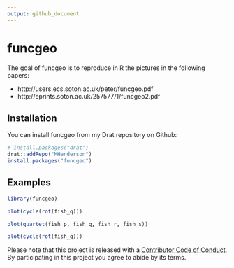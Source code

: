```yaml
---
output: github_document
---
```


<!-- README.md is generated from README.Rmd. Please edit that file -->
<!--
[![Travis-CI Build Status](https://travis-ci.org/MHenderson/funcgeo.svg?branch=master)](https://travis-ci.org/MHenderson/funcgeo)
[![AppVeyor Build Status](https://ci.appveyor.com/api/projects/status/github/MHenderson/funcgeo?branch=master&svg=true)](https://ci.appveyor.com/project/MHenderson/funcgeo)
[![Coverage Status](https://img.shields.io/codecov/c/github/MHenderson/funcgeo/master.svg)](https://codecov.io/github/MHenderson/funcgeo?branch=master)
-->

# funcgeo

The goal of funcgeo is to reproduce in R the pictures in the following papers:

* http://users.ecs.soton.ac.uk/peter/funcgeo.pdf
* http://eprints.soton.ac.uk/257577/1/funcgeo2.pdf

## Installation

You can install funcgeo from my Drat repository on Github:

```R
# install.packages("drat")
drat::addRepo("MHenderson")
install.packages("funcgeo")
```

## Examples

```r
library(funcgeo)

plot(cycle(rot(fish_q)))
```

```r
plot(quartet(fish_p, fish_q, fish_r, fish_s))
```

```r
plot(cycle(rot(fish_q)))
```

Please note that this project is released with a [Contributor Code of Conduct](CONDUCT.md). By participating in this project you agree to abide by its terms.
